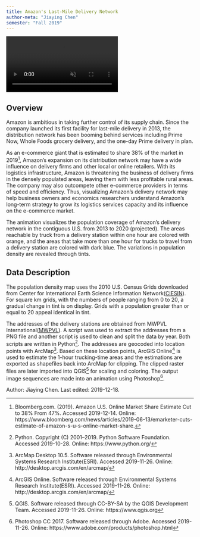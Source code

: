 ```yaml
---
title: Amazon's Last-Mile Delivery Network
author-meta: "Jiaying Chen"
semester: "Fall 2019"
---
```


<!-- VIDEO ON LOOP: see styles.css for formatting -->
<div class="video-wrapper">
  <video id="scaledvideo" controls preload="true" autoplay loop muted>
    <source src="https://drdavis.space/teaching/ds/sdd/media/2019/12/warehouse.mp4" type="video/mp4" >
  </video>
</div>

## Overview
Amazon is ambitious in taking further control of its supply chain. Since the company launched its first facility for last-mile delivery in 2013, the distribution network has been booming behind services including Prime Now, Whole Foods grocery delivery, and the one-day Prime delivery in plan.

As an e-commerce giant that is estimated to share 38% of the market in 2019[^stats], Amazon's expansion on its distribution network may have a wide influence on delivery firms and other local or online retailers. With its logistics infrastructure, Amazon is threatening the business of delivery firms in the densely populated areas, leaving them with less profitable rural areas. The company may also outcompete other e-commerce providers in terms of speed and efficiency. Thus, visualizing Amazon's delivery network may help business owners and economics researchers understand Amazon's long-term strategy to grow its logistics services capacity and its influence on the e-commerce market.

The animation visualizes the population coverage of Amazon's delivery network in the contiguous U.S. from 2013 to 2020 (projected). The areas reachable by truck from a delivery station within one hour are colored with orange, and the areas that take more than one hour for trucks to travel from a delivery station are colored with dark blue. The variations in population density are revealed through tints.

## Data Description
The population density map uses the 2010 U.S. Census Grids downloaded from Center for International Earth Science Information Network([CIESIN](https://sedac.ciesin.columbia.edu/data/set/usgrid-summary-file1-2010)). For square km grids, with the numbers of people ranging from 0 to 20, a gradual change in tint is on display. Grids with a population greater than or equal to 20 appeal identical in tint.

The addresses of the delivery stations are obtained from MWPVL International([MWPVL](http://www.mwpvl.com/html/amazon_com.html)). A script was used to extract the addresses from a PNG file and another script is used to clean and split the data by year. Both scripts are written in Python[^python]. The addresses are geocoded into location points with ArcMap[^arcmap]. Based on these location points, ArcGIS Online[^arcOn] is used to estimate the 1-hour trucking-time areas and the estimations are exported as shapefiles back into ArcMap for clipping. The clipped raster files are later imported into QGIS[^qgis] for scaling and coloring. The output image sequences are made into an animation using Photoshop[^ps].

<div class="credit-line">
Author: Jiaying Chen.
Last edited: 2019-12-18.
</div>

[^stats]:Bloomberg.com. (2019). Amazon U.S. Online Market Share Estimate Cut to 38% From 47%. Accessed 2019-12-14. Online: https://www.bloomberg.com/news/articles/2019-06-13/emarketer-cuts-estimate-of-amazon-s-u-s-online-market-share.
[^arcmap]: ArcMap Desktop 10.5. Software released through Environmental Systems Research Institute(ESRI). Accessed 2019-11-26. Online: http://desktop.arcgis.com/en/arcmap/
[^python]: Python. Copyright (C) 2001--2019. Python Software Foundation. Accessed 2019-10-28. Online: https://www.python.org/
[^arcOn]: ArcGIS Online. Software released through Environmental Systems Research Institute(ESRI). Accessed 2019-11-26. Online: http://desktop.arcgis.com/en/arcmap/
[^qgis]: QGIS. Software released through CC-BY-SA by the QGIS Development Team. Accessed 2019-11-26. Online: https://www.qgis.org
[^ps]: Photoshop CC 2017. Software released through Adobe. Accessed 2019-11-26. Online: https://www.adobe.com/products/photoshop.html
